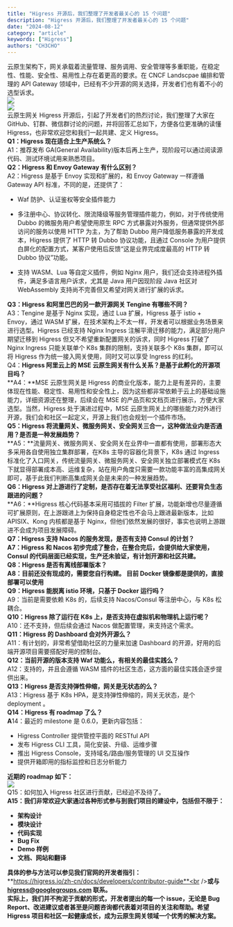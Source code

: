 ```yaml
---
title: "Higress 开源后，我们整理了开发者最关心的 15 个问题"
description: "Higress 开源后，我们整理了开发者最关心的 15 个问题"
date: "2024-08-12"
category: "article"
keywords: ["Higress"]
authors: "CH3CHO"
---
```


云原生架构下，网关承载着流量管理、服务调用、安全管理等多重职能，在稳定性、性能、安全性、易用性上存在着更高的要求。在 CNCF Landscpae 编排和管理的 API Gateway 领域中，已经有不少开源的网关选择，开发者们也有着不小的选型诉求。<br />![](/img/1728551152449.png)<br />![](/img/1728551152642.png)<br />云原生网关 Higress 开源后，引起了开发者们的热烈讨论，我们整理了大家在 GitHub、钉群、微信群讨论的问题，并将回答汇总如下，方便各位更准确的读懂 Higress，也非常欢迎您和我们一起共建、定义 Higress。<br />**Q1：Higress 现在适合上生产系统么？**<br />A1：推荐发布 GA(General Availability)版本后再上生产，现阶段可以通过阅读源代码、测试环境试用来熟悉项目。<br />**Q2：Higress 和 Envoy Gateway 有什么区别？**<br />A2：Higress 是基于 Envoy 实现和扩展的，和 Envoy Gateway 一样遵循 Gateway API 标准，不同的是，还提供了：

- Waf 防护、认证鉴权等安全插件能力

- 多注册中心、协议转化、限流降级等服务管理插件能力，例如，对于传统使用 Dubbo 的微服务用户希望使用原生 RPC 方式暴露对外服务，但通常提供外部访问的服务以使用 HTTP 为主，为了帮助 Dubbo 用户降低服务暴露的开发成本，Higress 提供了 HTTP 转 Dubbo 协议功能，且通过 Console 为用户提供白屏化的配置方式，某客户使用后反馈“这是业界完成度最高的 HTTP 转 Dubbo 协议”功能。

- 支持 WASM、Lua 等自定义插件，例如 Nginx 用户，我们还会支持进程外插件，满足多语言用户诉求，尤其是 Java 用户因现阶段 Java 社区对 WebAssembly 支持尚不完善但又希望对网关进行扩展的诉求。



**Q3：Higress 和阿里巴巴的另一款开源网关 Tengine 有哪些不同？**<br />A3：Tengine 是基于 Nginx 实现，通过 Lua 扩展，Higress 基于 istio + Envoy，通过 WASM 扩展，在技术架构上不太一样，开发者可以根据业务场景来进行选型。Higress 已经支持 Nginx Ingress 注解平滑迁移的能力，满足部分用户期望迁移到 Higress 但又不希望重新配置网关的诉求，同时 Higress 打破了 Nginx Ingress 只能关联单个 K8s 集群的限制，支持关联多个 K8s 集群，即可以将 Higress 作为统一接入网关使用，同时又可以享受 Ingress 的红利。<br />Q4：**Higress 阿里云上的 MSE 云原生网关有什么关系？是基于此孵化的开源项目吗？**<br />**A4：**MSE 云原生网关是 Higress 的商业化版本，能力上是有差异的，主要体现在性能、稳定性、易用性和安全性上，因为这些都非常依赖于云上的基础设施能力，详细资源还在整理，后续会在 MSE 的产品页和文档页进行展示，方便大家选型。当然，Higress 处于演进过程中，MSE 云原生网关上的哪些能力对外进行开源，我们会和社区一起定义，开源上我们也会规划一个插件市场。<br />**Q5：Higress 将流量网关、微服务网关、安全网关三合一，这种做法业内是否通用？是否是一种发展趋势？**<br />**A5：**流量网关、微服务网关、安全网关在业界中一直都有使用，部署形态大多采用各自使用独立集群部署，在K8s 主导的容器化背景下，K8s 通过 Ingress 标准化了入口网关，传统流量网关、微服务网关、安全网关独立部署模式在 K8s 下就显得部署成本高、运维复杂，站在用户角度只需要一款功能丰富的高集成网关即可，基于此我们判断高集成网关会是未来的一种发展趋势。<br />**Q6：Higress 对上游进行了定制，是否存在着无法享受社区福利、还要背负生态跟进的问题？**<br />**A6：**Higress 核心代码基本采用可插拔的 Filter 扩展，功能新增也尽量遵循可扩展原则，在上游跟进上为保持自身稳定性也不会马上跟进最新版本，比如 APISIX、Kong 内核都是基于 Nginx，但他们依然发展的很好，事实也说明上游跟进不会成为项目发展障碍。<br />**Q7：Higress 支持 Nacos 的服务发现，是否有支持 Consul 的计划？**<br />**A7：**Higress 和 Nacos 初步完成了整合，在整合完后，会提供给大家使用，Consul 的代码层面已经实现，生产还未验证，有计划开源和社区共建。<br />**Q8：Higress 是否有离线部署版本？**<br />A8：目前还没有现成的，需要您自行构建。 目前 Docker 镜像都是提供的，直接部署可以使用<br />Q**9：Higress 能脱离 istio 环境，只基于 Docker 运行吗？**<br />A9：当前是需要依赖 K8s 的，后续支持 Nacos/Consul 等注册中心，与 K8s 松耦合。<br />**Q10：Higress 除了运行在 K8s 上，是否支持在虚拟机和物理机上运行呢？**<br />A10：还不支持，但后续会通过 Nacos 做配置管理，来支持这个需求。<br />**Q11：Higress 的 Dashboard 会对外开源么？**<br />A11：有计划的，非常希望借助社区的力量来加速 Dashboard 的开源，好用的后端开源项目需要搭配好用的控制台。<br />**Q12：当前开源的版本支持 Waf 功能么，有相关的最佳实践么？**<br />A12：支持的，并且会遵循 WASM 插件的社区生态，这方面的最佳实践会逐步提供出来。<br />**Q13：Higress 是否支持弹性伸缩，网关是无状态的么？**<br />A13：Higress 基于 K8s HPA，是支持弹性伸缩的，网关无状态，是个 deployment 。<br />**Q14：Higress 有 roadmap 了么？**<br />**A**14：最近的 milestone 是 0.6.0，更新内容包括：

- Higress Controller 提供管控平面的 RESTful API
- 发布 Higress CLI 工具，简化安装、升级、运维步骤
- 推出 Higress Console，支持域名/路由/服务管理的 UI 交互操作
- 提供开箱即用的指标监控和日志分析能力



**近期的 roadmap 如下：**<br />![](/img/1728551152858.png)<br />Q15：如何加入 Higress 社区进行贡献，已经迫不及待了。<br />**A15：我们非常欢迎大家通过各种形式参与到我们项目的建设中，包括但不限于：**

- **架构设计**
- **模块设计**
- **代码实现**
- **Bug Fix**
- **Demo 样例**
- **文档、网站和翻译**



**具体的参与方法可以参见我们官网的开发者指引：**<br />**https://higress.io/zh-cn/docs/developers/contributor-guide**<br />**或与 higress@googlegroups.com 联系。**<br />**实际上，我们并不拘泥于贡献的形式，开发者提出的每一个 issue，无论是 Bug Report、改进建议或者甚至是问题咨询都代表着对项目的关注和帮助。希望 Higress 项目和社区一起健康成长，成为云原生网关领域一个优秀的解决方案。**

